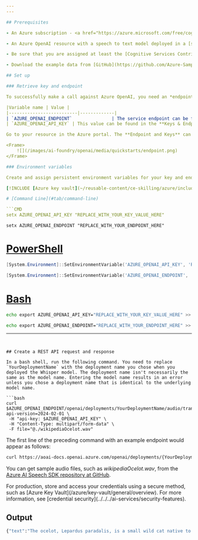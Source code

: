 ```yaml
---
---

## Prerequisites

- An Azure subscription - <a href="https://azure.microsoft.com/free/cognitive-services" target="_blank">Create one for free</a>.

- An Azure OpenAI resource with a speech to text model deployed in a [supported region](../concepts/models.md?tabs=standard-audio#standard-deployment-regional-models-by-endpoint). For more information, see [Create a resource and deploy a model with Azure OpenAI](../how-to/create-resource).

- Be sure that you are assigned at least the [Cognitive Services Contributor](../how-to/role-based-access-control.md#cognitive-services-contributor) role for the Azure OpenAI resource.

- Download the example data from [GitHub](https://github.com/Azure-Samples/cognitive-services-sample-data-files/blob/master/openai/contoso_benefits_document_example.pdf) if you don't have your own data.

## Set up

### Retrieve key and endpoint

To successfully make a call against Azure OpenAI, you need an *endpoint* and a *key*.

|Variable name | Value |
|--------------------------|-------------|
| `AZURE_OPENAI_ENDPOINT`               | The service endpoint can be found in the **Keys & Endpoint** section when examining your resource from the Azure portal. Alternatively, you can find the endpoint via the **Deployments** page in Azure AI Foundry portal. An example endpoint is: `https://docs-test-001.openai.azure.com/`.|
| `AZURE_OPENAI_API_KEY` | This value can be found in the **Keys & Endpoint** section when examining your resource from the Azure portal. You can use either `KEY1` or `KEY2`.|

Go to your resource in the Azure portal. The **Endpoint and Keys** can be found in the **Resource Management** section. Copy your endpoint and access key as you'll need both for authenticating your API calls. You can use either `KEY1` or `KEY2`. Always having two keys allows you to securely rotate and regenerate keys without causing a service disruption.

<Frame>
    ![](/images/ai-foundry/openai/media/quickstarts/endpoint.png)
</Frame>

### Environment variables

Create and assign persistent environment variables for your key and endpoint.

[!INCLUDE [Azure key vault](~/reusable-content/ce-skilling/azure/includes/ai-services/security/azure-key-vault)]

# [Command Line](#tab/command-line)

```CMD
setx AZURE_OPENAI_API_KEY "REPLACE_WITH_YOUR_KEY_VALUE_HERE" 
```

```CMD
setx AZURE_OPENAI_ENDPOINT "REPLACE_WITH_YOUR_ENDPOINT_HERE" 
```

# [PowerShell](#tab/powershell)

```powershell
[System.Environment]::SetEnvironmentVariable('AZURE_OPENAI_API_KEY', 'REPLACE_WITH_YOUR_KEY_VALUE_HERE', 'User')
```

```powershell
[System.Environment]::SetEnvironmentVariable('AZURE_OPENAI_ENDPOINT', 'REPLACE_WITH_YOUR_ENDPOINT_HERE', 'User')
```

# [Bash](#tab/bash)

```Bash
echo export AZURE_OPENAI_API_KEY="REPLACE_WITH_YOUR_KEY_VALUE_HERE" >> /etc/environment && source /etc/environment
```

```Bash
echo export AZURE_OPENAI_ENDPOINT="REPLACE_WITH_YOUR_ENDPOINT_HERE" >> /etc/environment && source /etc/environment
```
---
```


## Create a REST API request and response

In a bash shell, run the following command. You need to replace `YourDeploymentName` with the deployment name you chose when you deployed the Whisper model. The deployment name isn't necessarily the same as the model name. Entering the model name results in an error unless you chose a deployment name that is identical to the underlying model name.

```bash
curl $AZURE_OPENAI_ENDPOINT/openai/deployments/YourDeploymentName/audio/transcriptions?api-version=2024-02-01 \
 -H "api-key: $AZURE_OPENAI_API_KEY" \
 -H "Content-Type: multipart/form-data" \
 -F file="@./wikipediaOcelot.wav"
```

The first line of the preceding command with an example endpoint would appear as follows:

```bash
curl https://aoai-docs.openai.azure.com/openai/deployments/{YourDeploymentName}/audio/transcriptions?api-version=2024-02-01 \
```

You can get sample audio files, such as *wikipediaOcelot.wav*, from the [Azure AI Speech SDK repository at GitHub](https://github.com/Azure-Samples/cognitive-services-speech-sdk/tree/master/sampledata/audiofiles).

<Info>
For production, store and access your credentials using a secure method, such as [Azure Key Vault](/azure/key-vault/general/overview). For more information, see [credential security](../../../ai-services/security-features).
</Info>

## Output

```bash
{"text":"The ocelot, Lepardus paradalis, is a small wild cat native to the southwestern United States, Mexico, and Central and South America. This medium-sized cat is characterized by solid black spots and streaks on its coat, round ears, and white neck and undersides. It weighs between 8 and 15.5 kilograms, 18 and 34 pounds, and reaches 40 to 50 centimeters 16 to 20 inches at the shoulders. It was first described by Carl Linnaeus in 1758. Two subspecies are recognized, L. p. paradalis and L. p. mitis. Typically active during twilight and at night, the ocelot tends to be solitary and territorial. It is efficient at climbing, leaping, and swimming. It preys on small terrestrial mammals such as armadillo, opossum, and lagomorphs."}
```
